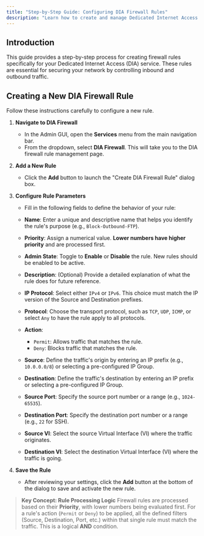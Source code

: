 ```yaml
---
title: "Step-by-Step Guide: Configuring DIA Firewall Rules"
description: "Learn how to create and manage Dedicated Internet Access (DIA) firewall rules in the DynamicLink portal."
---
```


## Introduction

This guide provides a step-by-step process for creating firewall rules specifically for your Dedicated Internet Access (DIA) service. These rules are essential for securing your network by controlling inbound and outbound traffic.

## Creating a New DIA Firewall Rule

Follow these instructions carefully to configure a new rule.

1.  **Navigate to DIA Firewall**
    * In the Admin GUI, open the **Services** menu from the main navigation bar.
    * From the dropdown, select **DIA Firewall**. This will take you to the DIA firewall rule management page.

2.  **Add a New Rule**
    * Click the **Add** button to launch the "Create DIA Firewall Rule" dialog box.

3.  **Configure Rule Parameters**
    * Fill in the following fields to define the behavior of your rule:

    * **Name**: Enter a unique and descriptive name that helps you identify the rule's purpose (e.g., `Block-Outbound-FTP`).
    * **Priority**: Assign a numerical value. **Lower numbers have higher priority** and are processed first.
    * **Admin State**: Toggle to **Enable** or **Disable** the rule. New rules should be enabled to be active.
    * **Description**: (Optional) Provide a detailed explanation of what the rule does for future reference.
    * **IP Protocol**: Select either `IPv4` or `IPv6`. This choice must match the IP version of the Source and Destination prefixes.
    * **Protocol**: Choose the transport protocol, such as `TCP`, `UDP`, `ICMP`, or select `Any` to have the rule apply to all protocols.
    * **Action**:
        * `Permit`: Allows traffic that matches the rule.
        * `Deny`: Blocks traffic that matches the rule.
    * **Source**: Define the traffic's origin by entering an IP prefix (e.g., `10.0.0.0/8`) or selecting a pre-configured IP Group.
    * **Destination**: Define the traffic's destination by entering an IP prefix or selecting a pre-configured IP Group.
    * **Source Port**: Specify the source port number or a range (e.g., `1024-65535`).
    * **Destination Port**: Specify the destination port number or a range (e.g., `22` for SSH).
    * **Source VI**: Select the source Virtual Interface (VI) where the traffic originates.
    * **Destination VI**: Select the destination Virtual Interface (VI) where the traffic is going.

4.  **Save the Rule**
    * After reviewing your settings, click the **Add** button at the bottom of the dialog to save and activate the new rule.

> **Key Concept: Rule Processing Logic**
> Firewall rules are processed based on their **Priority**, with lower numbers being evaluated first. For a rule's action (`Permit` or `Deny`) to be applied, all the defined filters (Source, Destination, Port, etc.) within that single rule must match the traffic. This is a logical **AND** condition.